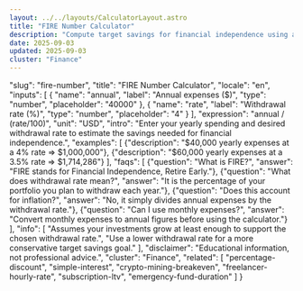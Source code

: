 ```yaml
---
layout: ../../layouts/CalculatorLayout.astro
title: "FIRE Number Calculator"
description: "Compute target savings for financial independence using annual expenses and withdrawal rate."
date: 2025-09-03
updated: 2025-09-03
cluster: "Finance"
---
```


  "slug": "fire-number",
  "title": "FIRE Number Calculator",
  "locale": "en",
  "inputs": [
    {
      "name": "annual",
      "label": "Annual expenses ($)",
      "type": "number",
      "placeholder": "40000"
    },
    {
      "name": "rate",
      "label": "Withdrawal rate (%)",
      "type": "number",
      "placeholder": "4"
    }
  ],
    "expression": "annual / (rate/100)",
    "unit": "USD",
    "intro": "Enter your yearly spending and desired withdrawal rate to estimate the savings needed for financial independence.",
    "examples": [
      {"description": "$40,000 yearly expenses at a 4% rate ⇒ $1,000,000"},
      {"description": "$60,000 yearly expenses at a 3.5% rate ⇒ $1,714,286"}
    ],
    "faqs": [
      {"question": "What is FIRE?", "answer": "FIRE stands for Financial Independence, Retire Early."},
      {"question": "What does withdrawal rate mean?", "answer": "It is the percentage of your portfolio you plan to withdraw each year."},
      {"question": "Does this account for inflation?", "answer": "No, it simply divides annual expenses by the withdrawal rate."},
      {"question": "Can I use monthly expenses?", "answer": "Convert monthly expenses to annual figures before using the calculator."}
    ],
  "info": [
    "Assumes your investments grow at least enough to support the chosen withdrawal rate.",
    "Use a lower withdrawal rate for a more conservative target savings goal."
  ],
  "disclaimer": "Educational information, not professional advice.",
  "cluster": "Finance",
  "related": [
    "percentage-discount",
    "simple-interest",
    "crypto-mining-breakeven",
    "freelancer-hourly-rate",
    "subscription-ltv",
    "emergency-fund-duration"
  ]
}

<Calculator schema={schema} />

